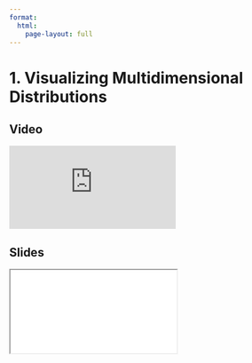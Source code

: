 ```yaml
---
format:
  html:
    page-layout: full
---
```


# 1. Visualizing Multidimensional Distributions

::: {.panel-tabset .nav-pills}

## Video

<iframe
    class="video"
    src="https://www.youtube.com/embed/QNZtyT6F7Z0?start=0&end=557"
    title="Module 4 Video - Visualizing Multidimensional Distributions"
    frameborder="0"
    allow="accelerometer; autoplay; clipboard-write; encrypted-media; gyroscope; picture-in-picture"
    allowfullscreen
></iframe>

## Slides

<iframe
    class="slide-deck"
    src="slides/module4_01.html"
></iframe>

:::